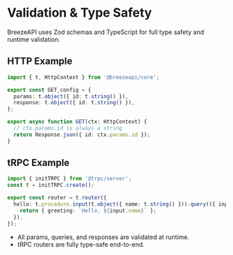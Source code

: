 # Validation & Type Safety

BreezeAPI uses Zod schemas and TypeScript for full type safety and runtime validation.

## HTTP Example

```ts
import { t, HttpContext } from '@breezeapi/core';

export const GET_config = {
  params: t.object({ id: t.string() }),
  response: t.object({ id: t.string() }),
};

export async function GET(ctx: HttpContext) {
  // ctx.params.id is always a string
  return Response.json({ id: ctx.params.id });
}
```

## tRPC Example

```ts
import { initTRPC } from '@trpc/server';
const t = initTRPC.create();

export const router = t.router({
  hello: t.procedure.input(t.object({ name: t.string() })).query(({ input }) => {
    return { greeting: `Hello, ${input.name}` };
  }),
});
```

- All params, queries, and responses are validated at runtime.
- tRPC routers are fully type-safe end-to-end. 